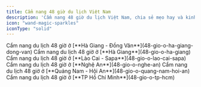 ```yaml
---
title: Cẩm nang 48 giờ du lịch Việt Nam
description: 'Cẩm nang 48 giờ du lịch Việt Nam, chia sẻ mẹo hay và kinh nghiệm'
icon: "wand-magic-sparkles"
iconType: "solid"
---
```


<CardGroup cols={2}>
    <Card title="Hà Giang - Đồng Văn" icon="location-dot">
        Cẩm nang du lịch 48 giờ ở [**Hà Giang - Đồng Văn**](48-gio-o-ha-giang-dong-van)
    </Card>
    <Card title="Hà Giang" icon="location-dot">
        Cẩm nang du lịch 48 giờ ở [**Hà Giang**](48-gio-o-ha-giang)
    </Card>
    <Card title="Lào Cai - Sapa" icon="location-dot">
        Cẩm nang du lịch 48 giờ ở [**Lào Cai - Sapa**](48-gio-o-lao-cai-sapa)
    </Card>
    <Card title="Nghệ An" icon="location-dot">
        Cẩm nang du lịch 48 giờ ở [**Nghệ An**](48-gio-o-nghe-an)
    </Card>
    <Card title="Quảng Nam - Hội An" icon="location-dot">
        Cẩm nang du lịch 48 giờ ở [**Quảng Nam - Hội An**](48-gio-o-quang-nam-hoi-an)
    </Card>
    <Card title="Thành Phố Hồ Chí Minh" icon="location-dot">
        Cẩm nang du lịch 48 giờ ở [**TP Hồ Chí Minh**](48-gio-o-tp-hcm)
    </Card>
</CardGroup>